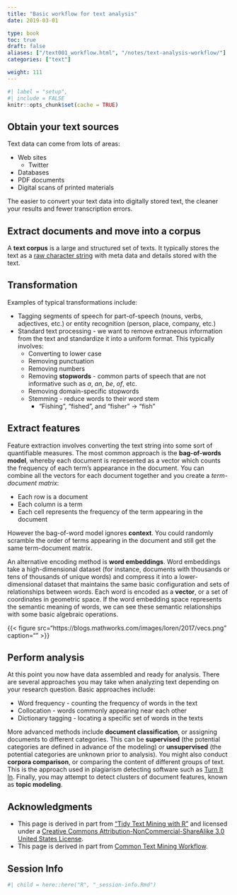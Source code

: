 ```yaml
---
title: "Basic workflow for text analysis"
date: 2019-03-01

type: book
toc: true
draft: false
aliases: ["/text001_workflow.html", "/notes/text-analysis-workflow/"]
categories: ["text"]

weight: 111
---
```


```r
#| label = "setup",
#| include = FALSE
knitr::opts_chunk$set(cache = TRUE)
```

## Obtain your text sources

Text data can come from lots of areas:

* Web sites
    * Twitter
* Databases
* PDF documents
* Digital scans of printed materials

The easier to convert your text data into digitally stored text, the cleaner your results and fewer transcription errors.

## Extract documents and move into a corpus

A **text corpus** is a large and structured set of texts. It typically stores the text as a [raw character string](http://r4ds.had.co.nz/strings.html) with meta data and details stored with the text.

## Transformation

Examples of typical transformations include:

* Tagging segments of speech for part-of-speech (nouns, verbs, adjectives, etc.) or entity recognition (person, place, company, etc.)
* Standard text processing - we want to remove extraneous information from the text and standardize it into a uniform format. This typically involves:
    * Converting to lower case
    * Removing punctuation
    * Removing numbers
    * Removing **stopwords** - common parts of speech that are not informative such as *a*, *an*, *be*, *of*, etc.
    * Removing domain-specific stopwords
    * Stemming - reduce words to their word stem
        * "Fishing", "fished", and "fisher" -> "fish"

## Extract features

Feature extraction involves converting the text string into some sort of quantifiable measures. The most common approach is the **bag-of-words model**, whereby each document is represented as a vector which counts the frequency of each term's appearance in the document. You can combine all the vectors for each document together and you create a *term-document matrix*:

* Each row is a document
* Each column is a term
* Each cell represents the frequency of the term appearing in the document

However the bag-of-word model ignores **context**. You could randomly scramble the order of terms appearing in the document and still get the same term-document matrix.

An alternative encoding method is **word embeddings**. Word embeddings take a high-dimensional dataset (for instance, documents with thousands or tens of thousands of unique words) and compress it into a lower-dimensional dataset that maintains the same basic configuration and sets of relationships between words. Each word is encoded as a **vector**, or a set of coordinates in geometric space. If the word embedding space represents the semantic meaning of words, we can see these semantic relationships with some basic algebraic operations.

{{< figure src="https://blogs.mathworks.com/images/loren/2017/vecs.png" caption="" >}}

## Perform analysis

At this point you now have data assembled and ready for analysis. There are several approaches you may take when analyzing text depending on your research question. Basic approaches include:

* Word frequency - counting the frequency of words in the text
* Collocation - words commonly appearing near each other
* Dictionary tagging - locating a specific set of words in the texts

More advanced methods include **document classification**, or assigning documents to different categories. This can be **supervised** (the potential categories are defined in advance of the modeling) or **unsupervised** (the potential categories are unknown prior to analysis). You might also conduct **corpora comparison**, or comparing the content of different groups of text. This is the approach used in plagiarism detecting software such as [Turn It In](http://turnitin.com/). Finally, you may attempt to detect clusters of document features, known as **topic modeling**.

## Acknowledgments

* This page is derived in part from ["Tidy Text Mining with R"](http://tidytextmining.com/) and licensed under a [Creative Commons Attribution-NonCommercial-ShareAlike 3.0 United States License](https://creativecommons.org/licenses/by-nc-sa/3.0/us/).
* This page is derived in part from [Common Text Mining Workflow](https://dzone.com/articles/common-text-mining-workflow).

## Session Info

```r
#| child = here::here("R", "_session-info.Rmd")
```
